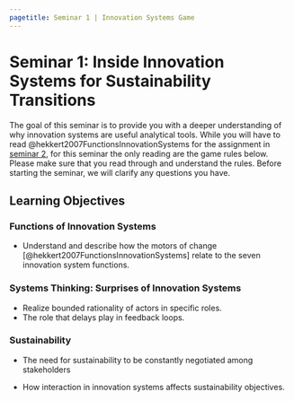 ```yaml
---
pagetitle: Seminar 1 | Innovation Systems Game
---
```


# Seminar 1: Inside Innovation Systems for Sustainability Transitions {.unnumbered}

The goal of this seminar is to provide you with a deeper understanding of why innovation systems are useful analytical tools.
While you will have to read @hekkert2007FunctionsInnovationSystems for the assignment in [seminar 2](seminar-2.qmd), for this seminar the only reading are the game rules below.
Please make sure that you read through and understand the rules.
Before starting the seminar, we will clarify any questions you have.

## Learning Objectives 

### Functions of Innovation Systems 

- Understand and describe how the motors of change [@hekkert2007FunctionsInnovationSystems] relate to the seven innovation system functions.

### Systems Thinking: Surprises of Innovation Systems 

- Realize bounded rationality of actors in specific roles.
- The role that delays play in feedback loops.


### Sustainability 

- The need for sustainability to be constantly negotiated among stakeholders

- How interaction in innovation systems affects sustainability objectives.
